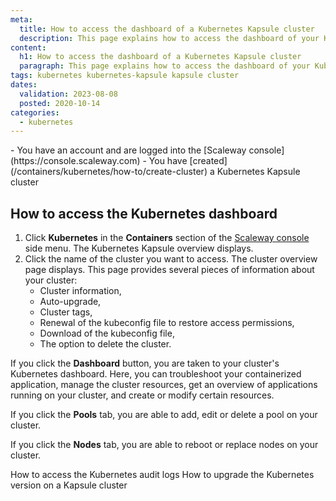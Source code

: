 ```yaml
---
meta:
  title: How to access the dashboard of a Kubernetes Kapsule cluster
  description: This page explains how to access the dashboard of your Kubernetes Kapsule cluster
content:
  h1: How to access the dashboard of a Kubernetes Kapsule cluster
  paragraph: This page explains how to access the dashboard of your Kubernetes Kapsule cluster
tags: kubernetes kubernetes-kapsule kapsule cluster 
dates:
  validation: 2023-08-08
  posted: 2020-10-14
categories:
  - kubernetes
---
```


<Macro id="iam-requirements" />

<Message type="requirement">
  - You have an account and are logged into the [Scaleway console](https://console.scaleway.com) 
  - You have [created](/containers/kubernetes/how-to/create-cluster) a Kubernetes Kapsule cluster
</Message>

## How to access the Kubernetes dashboard

1. Click **Kubernetes** in the **Containers** section of the [Scaleway console](https://console.scaleway.com) side menu. The Kubernetes Kapsule overview displays.
2. Click the name of the cluster you want to access. The cluster overview page displays. This page provides several pieces of information about your cluster:
    * Cluster information,
    * Auto-upgrade,
    * Cluster tags,
    * Renewal of the kubeconfig file to restore access permissions,
    * Download of the kubeconfig file,
    * The option to delete the cluster.

If you click the **Dashboard** button, you are taken to your cluster's Kubernetes dashboard. Here, you can troubleshoot your containerized application, manage the cluster resources, get an overview of applications running on your cluster, and create or modify certain resources.

If you click the **Pools** tab, you are able to add, edit or delete a pool on your cluster.

If you click the **Nodes** tab, you are able to reboot or replace nodes on your cluster.


<Navigation title="See also">
  <PreviousButton to="/containers/kubernetes/how-to/access-audit-logs/">How to access the Kubernetes audit logs</PreviousButton>
  <NextButton to="/containers/kubernetes/how-to/upgrade-kubernetes-version/">How to upgrade the Kubernetes version on a Kapsule cluster</NextButton>
</Navigation>
